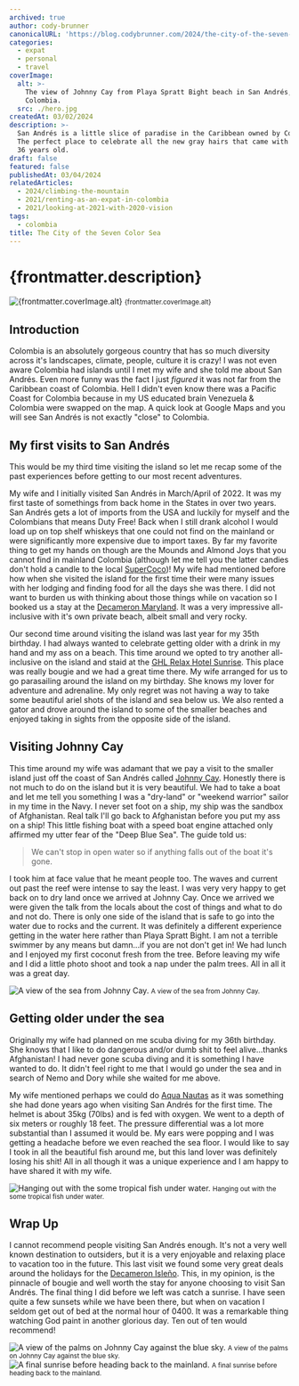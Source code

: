 ```yaml
---
archived: true
author: cody-brunner
canonicalURL: 'https://blog.codybrunner.com/2024/the-city-of-the-seven-color-sea'
categories:
  - expat
  - personal
  - travel
coverImage:
  alt: >-
    The view of Johnny Cay from Playa Spratt Bight beach in San Andrés,
    Colombia.
  src: ./hero.jpg
createdAt: 03/02/2024
description: >-
  San Andrés is a little slice of paradise in the Caribbean owned by Colombia.
  The perfect place to celebrate all the new gray hairs that came with turning
  36 years old.
draft: false
featured: false
publishedAt: 03/04/2024
relatedArticles:
  - 2024/climbing-the-mountain
  - 2021/renting-as-an-expat-in-colombia
  - 2021/looking-at-2021-with-2020-vision
tags:
  - colombia
title: The City of the Seven Color Sea
---
```




# {frontmatter.description}

<div class='flex flex-col items-center gap-2'>
	<Image
		alt={frontmatter.coverImage.alt}
		class='object-cover'
		fetchpriority='high'
		height={400}
		quality={100}
		src={heroImage}
		width={800}
	/>
	<small>{frontmatter.coverImage.alt}</small>
</div>

## Introduction

Colombia is an absolutely gorgeous country that has so much diversity across it's landscapes, climate, people, culture it is crazy! I was not even aware Colombia had islands until I met my wife and she told me about San Andrés. Even more funny was the fact I just _figured_ it was not far from the Caribbean coast of Colombia. Hell I didn't even know there was a Pacific Coast for Colombia because in my US educated brain Venezuela & Colombia were swapped on the map. A quick look at Google Maps and you will see San Andrés is not exactly "close" to Colombia.

## My first visits to San Andrés

This would be my third time visiting the island so let me recap some of the past experiences before getting to our most recent adventures.

My wife and I initially visited San Andrés in March/April of 2022. It was my first taste of somethings from back home in the States in over two years. San Andrés gets a lot of imports from the USA and luckily for myself and the Colombians that means Duty Free! Back when I still drank alcohol I would load up on top shelf whiskeys that one could not find on the mainland or were significantly more expensive due to import taxes. By far my favorite thing to get my hands on though are the Mounds and Almond Joys that you cannot find in mainland Colombia (although let me tell you the latter candies don't hold a candle to the local [SuperCoco](https://www.super.com.co/search/?m=supercoco))! My wife had mentioned before how when she visited the island for the first time their were many issues with her lodging and finding food for all the days she was there. I did not want to burden us with thinking about those things while on vacation so I booked us a stay at the [Decameron Maryland](https://maps.app.goo.gl/k6i4pxLUoUmT4PuY7). It was a very impressive all-inclusive with it's own private beach, albeit small and very rocky.

Our second time around visiting the island was last year for my 35th birthday. I had always wanted to celebrate getting older with a drink in my hand and my ass on a beach. This time around we opted to try another all-inclusive on the island and staid at the [GHL Relax Hotel Sunrise](https://maps.app.goo.gl/1EJuhxpB8FknQLTX8). This place was really bougie and we had a great time there. My wife arranged for us to go parasailing around the island on my birthday. She knows my lover for adventure and adrenaline. My only regret was not having a way to take some beautiful ariel shots of the island and sea below us. We also rented a gator and drove around the island to some of the smaller beaches and enjoyed taking in sights from the opposite side of the island.

## Visiting Johnny Cay

This time around my wife was adamant that we pay a visit to the smaller island just off the coast of San Andrés called [Johnny Cay](https://maps.app.goo.gl/b9Ea4z1UBGPAy9cC7). Honestly there is not much to do on the island but it is very beautiful. We had to take a boat and let me tell you something I was a "dry-land" or "weekend warrior" sailor in my time in the Navy. I never set foot on a ship, my ship was the sandbox of Afghanistan. Real talk I'll go back to Afghanistan before you put my ass on a ship! This little fishing boat with a speed boat engine attached only affirmed my utter fear of the "Deep Blue Sea". The guide told us:

> We can't stop in open water so if anything falls out of the boat it's gone.

I took him at face value that he meant people too. The waves and current out past the reef were intense to say the least. I was very very happy to get back on to dry land once we arrived at Johnny Cay. Once we arrived we were given the talk from the locals about the cost of things and what to do and not do. There is only one side of the island that is safe to go into the water due to rocks and the current. It was definitely a different experience getting in the water here rather than Playa Spratt Bight. I am not a terrible swimmer by any means but damn...if you are not don't get in! We had lunch and I enjoyed my first coconut fresh from the tree. Before leaving my wife and I did a little photo shoot and took a nap under the palm trees. All in all it was a great day.

<div class='flex flex-col items-center gap-2'>
	<Image
		alt="A view of the sea from Johnny Cay."
		class='object-cover'
		fetchpriority='high'
		height={400}
		quality={100}
		src={imageThree}
		width={800}
	/>
	<small>A view of the sea from Johnny Cay.</small>
</div>

## Getting older under the sea

Originally my wife had planned on me scuba diving for my 36th birthday. She knows that I like to do dangerous and/or dumb shit to feel alive...thanks Afghanistan! I had never gone scuba diving and it is something I have wanted to do. It didn't feel right to me that I would go under the sea and in search of Nemo and Dory while she waited for me above.

My wife mentioned perhaps we could do [Aqua Nautas](https://aqua-nautas.com/) as it was something she had done years ago when visiting San Andrés for the first time. The helmet is about 35kg (70lbs) and is fed with oxygen. We went to a depth of six meters or roughly 18 feet. The pressure differential was a lot more substantial than I assumed it would be. My ears were popping and I was getting a headache before we even reached the sea floor. I would like to say I took in all the beautiful fish around me, but this land lover was definitely losing his shit! All in all though it was a unique experience and I am happy to have shared it with my wife.

<div class='flex flex-col items-center gap-2'>
	<Image
		alt="Hanging out with the some tropical fish under water."
		class='object-cover'
		fetchpriority='high'
		height={400}
		quality={100}
		src={imageOne}
		width={800}
	/>
	<small>Hanging out with the some tropical fish under water.</small>
</div>

## Wrap Up

I cannot recommend people visiting San Andrés enough. It's not a very well known destination to outsiders, but it is a very enjoyable and relaxing place to vacation too in the future. This last visit we found some very great deals around the holidays for the [Decameron Isleño](https://maps.app.goo.gl/yBf3K7pqHdhJwoSY7). This, in my opinion, is the pinnacle of bougie and well worth the stay for anyone choosing to visit San Andrés. The final thing I did before we left was catch a sunrise. I have seen quite a few sunsets while we have been there, but when on vacation I seldom get out of bed at the normal hour of 0400. It was a remarkable thing watching God paint in another glorious day. Ten out of ten would recommend!

<div class='flex flex-col items-center gap-2'>
	<Image
		alt="A view of the palms on Johnny Cay against the blue sky."
		class='object-cover'
		fetchpriority='high'
		height={400}
		quality={100}
		src={imageFour}
		width={800}
	/>
	<small>A view of the palms on Johnny Cay against the blue sky.</small>
</div>

<div class='flex flex-col items-center gap-2'>
	<Image
		alt="A final sunrise before heading back to the mainland."
		class='object-cover'
		fetchpriority='high'
		height={400}
		quality={100}
		src={imageTwo}
		width={800}
	/>
	<small>A final sunrise before heading back to the mainland.</small>
</div>

<Signature />
